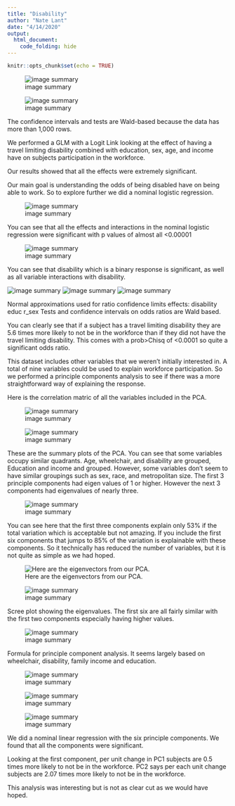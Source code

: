 ```yaml
---
title: "Disability"
author: "Nate Lant"
date: "4/14/2020"
output: 
  html_document:
    code_folding: hide
---
```


```r
knitr::opts_chunk$set(echo = TRUE)
```


![image summary](images/effectsummary.PNG)

![image summary](images/parameterestimates.PNG)

The confidence intervals and tests are Wald-based because the data 
has more than 1,000 rows.

We performed a GLM with a Logit Link looking at the effect of having 
a travel limiting disability combined with education, sex, age, and 
income have on subjects participation in the workforce.

Our results showed that all the effects were extremely significant. 

Our main goal is understanding the odds of being disabled have on 
being able to work. So to explore further we did a nominal logistic
regression. 

![image summary](images/effectsummary2.PNG)

You can see that all the effects and interactions in the nominal 
logistic regression were significant with p values of almost all 
<0.00001

![image summary](images/parameterestimates2.PNG)

You can see that disability which is a binary response is significant, 
as well as all variable interactions with disability.

![image summary](images/odds1.PNG)
![image summary](images/odds2.PNG)
![image summary](images/odds3.PNG)

Normal approximations used for ratio confidence limits effects: 
disability educ r_sex 
Tests and confidence intervals on odds ratios are Wald based.

You can clearly see that if a subject has a travel limiting disability 
they are 5.6 times more likely to not be in the workforce than if they 
did not have the travel limiting disability. This comes with a prob>Chisq
of <0.0001 so quite a significant odds ratio. 

This dataset includes other variables that we weren’t initially 
interested in. A total of nine variables could be used to explain 
workforce participation. So we performed a principle components analysis 
to see if there was a more straightforward way of explaining the response. 

Here is the correlation matric of all the variables included in the PCA. 

![image summary](images/correlations.PNG)

![image summary](images/summaryplots.PNG)

These are the summary plots of the PCA. You can see that some variables
occupy similar quadrants. Age, wheelchair, and disability are grouped,
Education and income and grouped. However, some variables don’t seem to 
have similar groupings such as sex, race, and metropolitan size. The first
3 principle components had eigen values of 1 or higher. However the next 
3 components had eigenvalues of nearly three. 

![image summary](images/eigenvalues.PNG)

You can see here that the first three components explain only 53% if the
total variation which is acceptable but not amazing. If you include the
first six components that jumps to 85% of the variation is explainable with
these components. So it technically has reduced the number of variables,
but it is not quite as simple as we had hoped. 

![Here are the eigenvectors from our PCA.](images/eigenvectors.PNG)

![image summary](images/screeplot.PNG)

Scree plot showing the eigenvalues. The first six are all fairly similar
with the first two components especially having higher values. 

![image summary](images/blue.PNG)

Formula for principle component analysis. It seems largely based on
wheelchair, disability, family income and education. 

![image summary](images/nominallog.PNG)

![image summary](images/parameterestimates3.PNG)

![image summary](images/oddsratio.PNG)

We did a nominal linear regression with the six principle components. 
We found that all the components were significant. 

Looking at the first component, per unit change in PC1 subjects are 
0.5 times more likely to not be in the workforce. PC2 says per each 
unit change subjects are 2.07 times more likely to not be in the
workforce. 

This analysis was interesting but is not as clear cut as we would have
hoped. 



